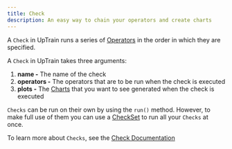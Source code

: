 ```yaml
---
title: Check
description: An easy way to chain your operators and create charts 
---
```


A `Check` in UpTrain runs a series of [Operators](/key-components/operator) in the order in which they are specified.

A `Check` in UpTrain takes three arguments:
1. **name -** The name of the check
2. **operators -** The operators that are to be run when the check is executed
3. **plots -** The [Charts](/key-components/chart) that you want to see generated when the check is executed 

`Checks` can be run on their own by using the `run()` method. However, to make full use of them you can use a [CheckSet](/key-components/checkset) to run all your `Checks` at once.

To learn more about `Checks`, see the [Check Documentation](https://uptrain-ai.github.io/uptrain/framework/Check/)
